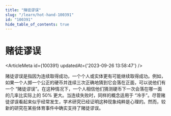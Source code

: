 ```yaml
---
title: "赌徒谬误"
slug: "/learn/hot-hand-100391"
id: "100391"
hide_table_of_contents: true
---
```



# 赌徒谬误

<ArticleMeta id={100391} updatedAt={'2023-09-26 13:58:47'} />
<div className='border-solid border-b border-t-0 my-4 border-[var(--ifm-color-gray-300)]' />

赌徒谬误是指因为连续取得成功，一个个人或实体更有可能继续取得成功。例如，如果一个人掷一个公正的硬币并连续三次正确地猜到它会落在正面，可以说他们有一个 “赌徒谬误”。在这种情况下，一个人相信他们猜测硬币下一次会落在哪一面的几率比实际上的 50% 更大。当连续失败时，同样的概念适用于 “冷手”。尽管赌徒谬误看起来似乎经常发生，学术研究已经证明这种现象纯粹是心理的。然而，较新的研究在某些体育事件中确实支持了赌徒谬误。
